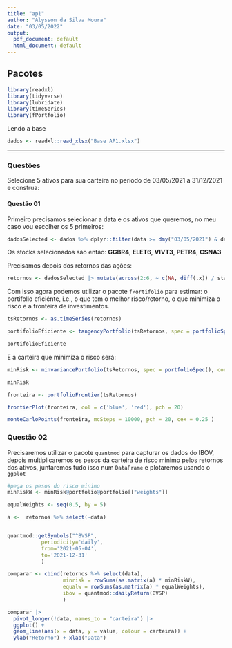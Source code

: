 ```yaml
---
title: "ap1"
author: "Alysson da Silva Moura"
date: "03/05/2022"
output:
  pdf_document: default
  html_document: default
---
```


## Pacotes

```r
library(readxl)
library(tidyverse)
library(lubridate)
library(timeSeries)
library(fPortfolio)
```

Lendo a base

```r

dados <- readxl::read_xlsx("Base AP1.xlsx")
```

------------------------------------------------------------------------

### Questões

Selecione 5 ativos para sua carteira no período de 03/05/2021 a 31/12/2021 e construa:

#### Questão 01

Primeiro precisamos selecionar a data e os ativos que queremos, no meu caso vou escolher os 5 primeiros:

```r

dadosSelected <- dados %>% dplyr::filter(data >= dmy("03/05/2021") & data <= dmy("31/12/2021")) %>% select(1:6)

```

Os stocks selecionados são então: **GGBR4**, **ELET6**, **VIVT3**, **PETR4**, **CSNA3**

Precisamos depois dos retornos das ações:

```r

retornos <- dadosSelected |> mutate(across(2:6, ~ c(NA, diff(.x)) / stats::lag(.x))) |> na.omit()
```

Com isso agora podemos utilizar o pacote `fPortifolio` para estimar: o portifolio eficiênte, i.e., o que tem o melhor risco/retorno, o que minimiza o risco e a fronteira de investimentos.

```r

tsRetornos <- as.timeSeries(retornos)

portifolioEficiente <- tangencyPortfolio(tsRetornos, spec = portfolioSpec(), constraints = "LongOnly")

portifolioEficiente
```


E a carteira que minimiza o risco será:
```r

minRisk <- minvariancePortfolio(tsRetornos, spec = portfolioSpec(), constraints = "LongOnly")

minRisk
```

```r

fronteira <- portfolioFrontier(tsRetornos)

frontierPlot(fronteira, col = c('blue', 'red'), pch = 20)

monteCarloPoints(fronteira, mcSteps = 10000, pch = 20, cex = 0.25 )

```


### Questão 02

Precisaremos utilizar o pacote `quantmod` para capturar os dados do IBOV, depois
multiplicaremos os pesos da carteira de risco minimo pelos retornos dos ativos,
juntaremos tudo isso num `DataFrame` e plotaremos usando o `ggplot`

```r

#pega os pesos do risco minimo
minRiskW <- minRisk@portfolio@portfolio[["weights"]]

equalWeights <- seq(0.5, by = 5)

a <-  retornos %>% select(-data)


quantmod::getSymbols("^BVSP",
           periodicity='daily', 
           from='2021-05-04',
           to='2021-12-31'
           )

comparar <- cbind(retornos %>% select(data),
                  minrisk = rowSums(as.matrix(a) * minRiskW),
                  equalw = rowSums(as.matrix(a) * equalWeights),
                  ibov = quantmod::dailyReturn(BVSP)
                  )

comparar |>
  pivot_longer(!data, names_to = "carteira") |> 
  ggplot() +
  geom_line(aes(x = data, y = value, colour = carteira)) +
  ylab("Retorno") + xlab("Data")
```
